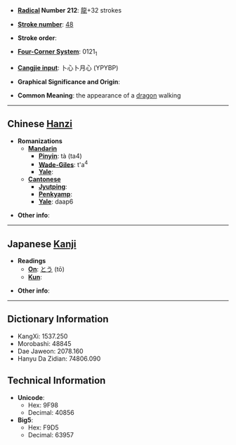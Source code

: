 * '''[[Wiktionary:Chinese radical index| Radical]] Number 212''': [[Wiktionary:Chinese radical index 龍|龍]]+32 strokes

* '''[[Wiktionary:Chinese total strokes index|Stroke number]]''': [[Wiktionary:Chinese total strokes index 48|48]]

* '''Stroke order''': 

* '''[[Wiktionary:Chinese four corner index|Four-Corner System]]''': 0121<sub>1</sub>

* '''[[Wiktionary:Chinese Cangjie index|Cangjie input]]''': 卜心卜月心 (YPYBP)

* '''Graphical Significance and Origin''': 

* '''Common Meaning''': the appearance of a [[dragon]] walking

----

== Chinese [[Hanzi]] ==

* '''Romanizations'''
** '''[[Mandarin]]'''
*** '''[[Pinyin]]''': tà (ta4)
*** '''[[Wade-Giles]]''': t'a<sup>4</sup>
*** '''[[Yale]]''': 
** '''[[Cantonese]]'''
*** '''[[Jyutping]]''':
*** '''[[Penkyamp]]''': 
*** '''[[Yale]]''': daap6

* '''Other info''': 

----

== Japanese [[Kanji]] ==

* '''Readings'''
** '''[[On]]''': [[とう]] (tō)
** '''[[Kun]]''': 

* '''Other info''':  

----

== Dictionary Information ==

* KangXi: 1537.250
* Morobashi: 48845
* Dae Jaweon: 2078.160
* Hanyu Da Zidian: 74806.090

== Technical Information ==

* '''Unicode''':
** Hex: 9F98
** Decimal: 40856
* '''Big5''':
** Hex: F9D5
** Decimal: 63957
